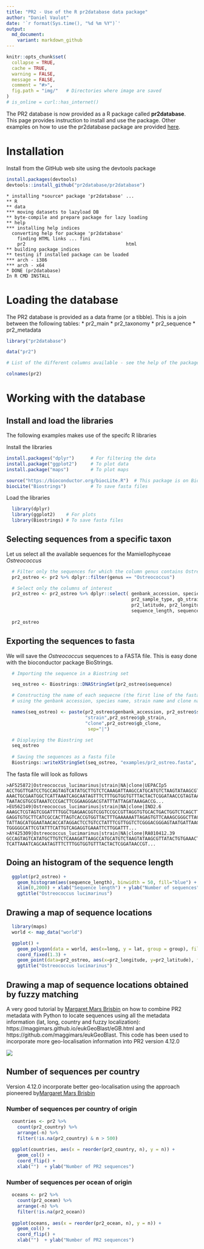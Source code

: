 ```yaml
---
title: "PR2 - Use of the R pr2database data package"
author: "Daniel Vaulot"
date: '`r format(Sys.time(), "%d %m %Y")`'
output:
  md_document:
    variant: markdown_github
---
```


```r
knitr::opts_chunk$set(
  collapse = TRUE,
  cache = TRUE,
  warning = FALSE,
  message = FALSE,
  comment = "#>", 
  fig.path = "img/"   # Directories where image are saved
)
# is_online = curl::has_internet()
```



The PR2 database is now provided as a R package called **pr2database**.  This page provides instruction to install and use the package.  Other examples on how to use the pr2database package are provided [here](https://vaulot.github.io/pr2/PR2_analysis.html). 

# Installation

Install from the GitHub web site using the devtools package

```r
install.packages(devtools)
devtools::install_github("pr2database/pr2database")
```
```
* installing *source* package 'pr2database' ...
** R
** data
*** moving datasets to lazyload DB
** byte-compile and prepare package for lazy loading
** help
*** installing help indices
  converting help for package 'pr2database'
    finding HTML links ... fini
    pr2                                     html  
** building package indices
** testing if installed package can be loaded
*** arch - i386
*** arch - x64
* DONE (pr2database)
In R CMD INSTALL
```

# Loading the database

The PR2 database is provided as a data frame (or a tibble). This is a join between the following tables:
* pr2_main
* pr2_taxonomy
* pr2_sequence
* pr2_metadata

```r
library("pr2database")

data("pr2")

# List of the different columns available - see the help of the package for information on each field

colnames(pr2)

```

# Working with the database


## Install and load the libraries
The following examples makes use of the specifc R libraries

Install the libraries

```r
install.packages("dplyr")      # For filtering the data
install.package("ggplot2")     # To plot data
install.package("maps")        # To plot maps

source("https://bioconductor.org/biocLite.R")  # This package is on Bioconductor
biocLite("Biostrings")         # To save fasta files
```

Load the libraries

```r
  library(dplyr)
  library(ggplot2)    # For plots
  library(Biostrings) # To save fasta files
```


## Selecting sequences from a specific taxon

Let us select all the available sequences for the Mamiellophyceae _Ostreococcus_

```r

  # Filter only the sequences for which the column genus contains Ostreococcus
  pr2_ostreo <- pr2 %>% dplyr::filter(genus == "Ostreococcus")

  # Select only the columns of interest
  pr2_ostreo <- pr2_ostreo %>% dplyr::select( genbank_accession, species, 
                                              pr2_sample_type, gb_strain, gb_clone, 
                                              pr2_latitude, pr2_longitude, 
                                              sequence_length, sequence  )
  
  pr2_ostreo
```

## Exporting the sequences to fasta

We will save the _Ostreococcus_ sequences to a FASTA file. This is easy done with the bioconductor package BioStrings.

```r

  # Importing the sequence in a Biostring set 

  seq_ostreo <- Biostrings::DNAStringSet(pr2_ostreo$sequence)

  # Constructing the name of each sequecne (the first line of the fasta file)
  # using the genbank accession, species name, strain name and clone name

  names(seq_ostreo) <- paste(pr2_ostreo$genbank_accession, pr2_ostreo$species,
                             "strain",pr2_ostreo$gb_strain,
                             "clone",pr2_ostreo$gb_clone, 
                              sep="|")

  # Displaying the Biostring set
  seq_ostreo
    
  # Saving the sequences as a fasta file
  Biostrings::writeXStringSet(seq_ostreo, "examples/pr2_ostreo.fasta", width = 80)

```

The fasta file will look as follows

```
>AF525872|Ostreococcus_lucimarinus|strain|NA|clone|UEPACIp5
ACCTGGTTGATCCTGCCAGTAGTCATATGCTTGTCTCAAAGATTAAGCCATGCATGTCTAAGTATAAGCGTTATACTGTG
AAACTGCGAATGGCTCATTAAATCAGCAATAGTTTCTTTGGTGGTGTTTACTACTCGGATAACCGTAGTAATTCTAGAGC
TAATACGTGCGTAAATCCCGACTTCGGAAGGGACGTATTTATTAGATAAAGACCG...
>EU562149|Ostreococcus_lucimarinus|strain|NA|clone|IND2.6
AAAGCTCGTAGTCGGATTTTGGCTGAGAACGGTCGGTCCGCCGTTAGGTGTGCACTGACTGGTCTCAGCTTCCTGGTGAG
GAGGTGTGCTTCATCGCCACTTAGTCACCGTGGTTACTTTGAAAAAATTAGAGTGTTCAAAGCGGGCTTACGCTTGAATA
TATTAGCATGGAATAACACCATAGGACTCCTGTCCTATTTCGTTGGTCTCGGGACGGGAGTAATGATTAAGATGAACAGT
TGGGGGCATTCGTATTTCATTGTCAGAGGTGAAATTCTTGGATTT...
>AY425309|Ostreococcus_lucimarinus|strain|NA|clone|RA010412.39
GCCAGTAGTCATATGCTTGTCTCAAAGATTAAGCCATGCATGTCTAAGTATAAGCGTTATACTGTGAAACTGCGAATGGC
TCATTAAATCAGCAATAGTTTCTTTGGTGGTGTTTACTACTCGGATAACCGT...
```

## Doing an histogram of the sequence length

```r
  ggplot(pr2_ostreo) + 
    geom_histogram(aes(sequence_length), binwidth = 50, fill="blue") + 
    xlim(0,2000) + xlab("Sequence length") + ylab("Number of sequences") + 
    ggtitle("Ostreococcus lucimarinus")
```


## Drawing a map of sequence locations


```r
  library(maps)
  world <- map_data("world")

  ggplot() + 
    geom_polygon(data = world, aes(x=long, y = lat, group = group), fill="grey") + 
    coord_fixed(1.3) +
    geom_point(data=pr2_ostreo, aes(x=pr2_longitude, y=pr2_latitude), fill="blue", size=2, shape=21) + 
    ggtitle("Ostreococcus lucimarinus")
```

## Drawing a map of sequence locations obtained by fuzzy matching

A very good tutorial by [Margaret Mars Brisbin](https://twitter.com/MargaretBrisbin) on how to combine PR2 metadata with Python to locate sequences using all the metadata information (lat, long, country and fuzzy localization): https://maggimars.github.io/eukGeoBlast/eGB.html and https://github.com/maggimars/eukGeoBlast.  This code has been used to incorporate more geo-localisation information into PR2 version 4.12.0

![](https://github.com/pr2database/pr2database/blob/master/img/pr2_loc_fuzzy.png)


## Number of sequences per country

Version 4.12.0 incorporate better geo-localisation using the approach pioneered by[Margaret Mars Brisbin](https://twitter.com/MargaretBrisbin)

### Number of sequences per country of origin

```r
  
  countries <- pr2 %>% 
    count(pr2_country) %>% 
    arrange(-n) %>% 
    filter(!is.na(pr2_country) & n > 500)
  
  ggplot(countries, aes(x = reorder(pr2_country, n), y = n)) + 
    geom_col() +
    coord_flip() +
    xlab("")  + ylab("Number of PR2 sequences")
```

### Number of sequences per ocean of origin

```r
  
  oceans <- pr2 %>% 
    count(pr2_ocean) %>% 
    arrange(-n) %>% 
    filter(!is.na(pr2_ocean))
  
  ggplot(oceans, aes(x = reorder(pr2_ocean, n), y = n)) + 
    geom_col() +
    coord_flip() +
    xlab("")  + ylab("Number of PR2 sequences")
```
